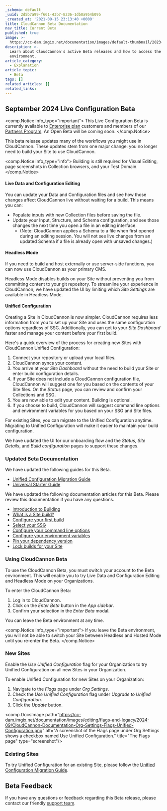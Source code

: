 ```yaml
---
_schema: default
_uuid: 2d5b7a99-f661-43b7-8236-1db8a954b09b
_created_at: '2021-09-15 23:13:40 +0000'
title: CloudCannon Beta Documentation
nav_title: Current Beta
published: true
image: >-
  https://cc-dam.imgix.net/documentation/images/default-thumbnail/2023-Q4/CloudCannon-Documentation-Thumbnail.png
description: >-
  Learn about CloudCannon's active Beta releases and how to access the Beta
  environment.
article_category:
  - Explanation
article_topic:
  - Beta
tags: []
related_articles: []
related_links:
---
```

## September 2024 Live Configuration Beta

<comp.Notice info_type="important">
  This Live Configuration Beta is currently available to [Enterprise plan](/pricing/) customers and members of our [Partners Program](/partner-program/). An Open Beta will be coming soon.
</comp.Notice>

This beta release updates many of the workflows you might use in CloudCannon. These updates stem from one major change: you no longer need to build your Site to use CloudCannon.

<comp.Notice info_type="info">
  Building is still required for Visual Editing, page screenshots in Collection browsers, and your Test Domain.
</comp.Notice>

#### Live Data and Configuration Editing

You can update your Data and Configuration files and see how those changes affect CloudCannon live without waiting for a build. This means you can:

* Populate inputs with new Collection files before saving the file.
* Update your Input, Structure, and Schema configuration, and see those changes the next time you open a file in an editing interface.
  * (Note: CloudCannon applies a Schema to a file when first opened during an editing session. You will not see live changes from an updated Schema if a file is already open with unsaved changes.)

#### Headless Mode

If you need to build and host externally or use server-side functions, you can now use CloudCannon as your primary CMS.

Headless Mode disables builds on your Site without preventing you from committing content to your git repository. To streamline your experience in CloudCannon, we have updated the UI by limiting which *Site Settings* are available in Headless Mode.

#### Unified Configuration

Creating a Site in CloudCannon is now simpler. CloudCannon requires less information from you to set up your Site and uses the same configuration options regardless of SSG. Additionally, you can get to your *Site Dashboard* faster and manage your content before your first build.

Here's a quick overview of the process for creating new Sites with CloudCannon Unified Configuration:

1. Connect your repository or upload your local files.
2. CloudCannon syncs your content.
3. You arrive at your *Site Dashboard* without the need to build your Site or enter build configuration details.
4. If your Site does not include a CloudCannon configuration file, CloudCannon will suggest one for you based on the contents of your Site files. On the *Status* page, you can review and confirm your Collections and SSG.
5. You are now able to edit your content. Building is optional.
6. If you choose to build, CloudCannon will suggest command line options and environment variables for you based on your SSG and Site files.

For existing Sites, you can migrate to the Unified Configuration anytime. Migrating to Unified Configuration will make it easier to maintain your build configuration.

We have updated the UI for our onboarding flow and the *Status*, *Site Details*, and *Build configuration* pages to support these changes.

### Updated Beta Documentation

We have updated the following guides for this Beta.

* <a href="/documentation/guides/unified-configuration-migration-guide/" target="_blank" rel="noopener">Unified Configuration Migration Guide</a>
* [Universal Starter Guide](/documentation/guides/universal-starter-guide/)

We have updated the following documentation articles for this Beta. Please review this documentation if you have any questions.

* <a href="/documentation/articles/introduction-to-building/" target="_blank" rel="noopener">Introduction to Building</a>
* <a href="/documentation/articles/what-is-a-site-build/" target="_blank" rel="noopener">What is a Site build?</a>
* [Configure your first build](/documentation/articles/configure-your-first-build/)
* <a href="/documentation/articles/select-your-ssg/" target="_blank" rel="noopener">Select your SSG</a>
* <a href="/documentation/articles/configure-your-command-line-options/" target="_blank" rel="noopener">Configure your command line options</a>
* [Configure your environment variables](/documentation/articles/configure-your-environment-variables/)
* [Pin your dependency version](/documentation/articles/pin-your-dependency-version/)
* [Lock builds for your Site](/documentation/articles/lock-builds-for-your-site/)

### Using CloudCannon Beta

To use the CloudCannon Beta, you must switch your account to the Beta environment. This will enable you to try Live Data and Configuration Editing and Headless Mode on your Organizations.

To enter the CloudCannon Beta:

1. Log in to CloudCannon.
2. Click on the *Enter Beta* button in the *App sidebar*.
3. Confirm your selection in the *Enter Beta* modal.

You can leave the Beta environment at any time.

<comp.Notice info_type="important">
  If you leave the Beta environment, you will not be able to switch your Site between Headless and Hosted Mode until you re-enter the Beta.
</comp.Notice>

### New Sites

Enable the *Use Unified Configuration* flag for your Organization to try Unified Configuration on all new Sites in your Organization.

To enable Unified Configuration for new Sites on your Organization:

1. Navigate to the *Flags* page under *Org Settings*.
2. Check the *Use Unified Configuration* flag under *Upgrade to Unified Configuration*.
3. Click the *Update* button.

<comp.DocsImage path="https://cc-dam.imgix.net/documentation/images/editing/flags-and-legacy/2024-09/CloudCannon-Documentation-Org-Settings-Flags-Unified-Configuration.png" alt="A screenshot of the Flags page under Org Settings shows a checkbox named Use Unified Configuration." title="The Flags page" type="screenshot"/>

### Existing Sites

To try Unified Configuration for an existing Site, please follow the <a href="/documentation/guides/unified-configuration-migration-guide/" target="_blank" rel="noopener">Unified Configuration Migration Guide</a>.

## Beta Feedback

If you have any questions or feedback regarding this Beta release, please contact our friendly [support team](/support/).